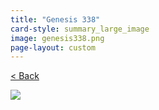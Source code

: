 ```yaml
---
title: "Genesis 338"
card-style: summary_large_image
image: genesis338.png
page-layout: custom
---
```


[\< Back](index.qmd){.btn .btn-secondary .btn role="button"}

![](genesis338.png){.full-art-display}
